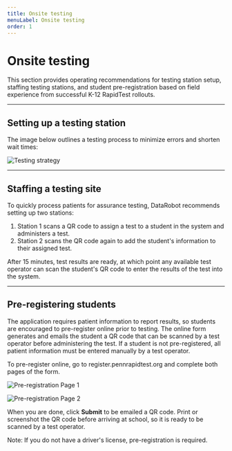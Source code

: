 ```yaml
---
title: Onsite testing
menuLabel: Onsite testing
order: 1
---
```


# Onsite testing

This section provides operating recommendations for testing station setup, staffing testing stations, and student pre-registration based on field experience from successful K-12 RapidTest rollouts.

---

## Setting up a testing station

The image below outlines a testing process to minimize errors and shorten wait times:

![Testing strategy](images/test-flow.png)

---

## Staffing a testing site

To quickly process patients for assurance testing, DataRobot recommends setting up two stations:

1. Station 1 scans a QR code to assign a test to a student in the system and administers a test.
2. Station 2 scans the QR code again to add the student's information to their assigned test.

After 15 minutes, test results are ready, at which point any available test operator can scan the student's QR code to enter the results of the test into the system.

---

## Pre-registering students

The application requires patient information to report results, so students are encouraged to pre-register online prior to testing. The online form generates and emails the student a QR code that can be scanned by a test operator before administering the test. If a student is not pre-registered, all patient information must be entered manually by a test operator.

To pre-register online, go to register.pennrapidtest.org and complete both pages of the form.

![Pre-registration Page 1](/mages/preregister-1.png)

![Pre-registration Page 2](images/preregister-2.png)

When you are done, click **Submit** to be emailed a QR code. Print or screenshot the QR code before arriving at school, so it is ready to be scanned by a test operator.

Note: If you do not have a driver's license, pre-registration is required.
